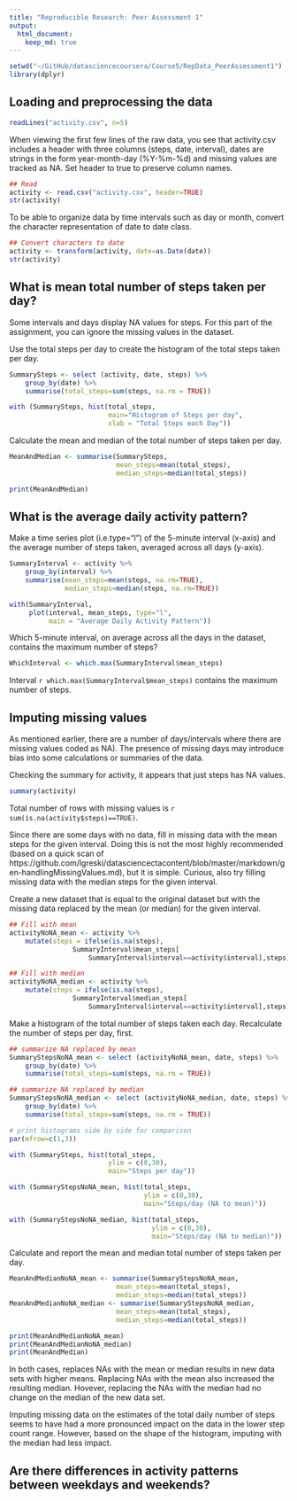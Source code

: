 ```yaml
---
title: "Reproducible Research: Peer Assessment 1"
output: 
  html_document:
    keep_md: true
---
```

```r
setwd("~/GitHub/datasciencecoursera/Course5/RepData_PeerAssessment1")
library(dplyr)
```

## Loading and preprocessing the data
``` r
readLines("activity.csv", n=5)
```

When viewing the first few lines of the raw data, you see that activity.csv includes a header with three columns (steps, date, interval), dates are strings in the form year-month-day (%Y-%m-%d) and missing values are tracked as NA. Set header to true to preserve column names.

```r
## Read
activity <- read.csv("activity.csv", header=TRUE)
str(activity)
```

To be able to organize data by time intervals such as day or month, convert the character representation of date to date class.

```r
## Convert characters to date
activity <- transform(activity, date=as.Date(date))
str(activity)
```

## What is mean total number of steps taken per day?
Some intervals and days display NA values for steps. For this part of the assignment, you can ignore the missing values in the dataset.

Use the total steps per day to create the histogram of the total steps taken per day.

```r
SummarySteps <- select (activity, date, steps) %>%
    group_by(date) %>%
    summarise(total_steps=sum(steps, na.rm = TRUE))

with (SummarySteps, hist(total_steps, 
                         main="Histogram of Steps per day",
                         xlab = "Total Steps each Day"))
```

Calculate the mean and median of the total number of steps taken per day. 

```r
MeanAndMedian <- summarise(SummarySteps, 
                           mean_steps=mean(total_steps),
                           median_steps=median(total_steps))

print(MeanAndMedian)
```

## What is the average daily activity pattern?
Make a time series plot (i.e.type="l") of the 5-minute interval (x-axis) and the average number of steps taken, averaged across all days (y-axis).

```r
SummaryInterval <- activity %>%
    group_by(interval) %>%
    summarise(mean_steps=mean(steps, na.rm=TRUE),
              median_steps=median(steps, na.rm=TRUE))

with(SummaryInterval, 
     plot(interval, mean_steps, type="l", 
          main = "Average Daily Activity Pattern"))
```
Which 5-minute interval, on average across all the days in the dataset, contains the maximum number of steps?

``` r
WhichInterval <- which.max(SummaryInterval$mean_steps)
```

Interval `r which.max(SummaryInterval$mean_steps)` contains the maximum number of steps. 

## Imputing missing values

As mentioned earlier, there are a number of days/intervals where there are missing values coded as NA). The presence of missing days may introduce bias into some calculations or summaries of the data.

Checking the summary for activity, it appears that just steps has NA values.

``` r
summary(activity)
```

Total number of rows with missing values is `r sum(is.na(activity$steps)==TRUE)`.

Since there are some days with no data, fill in missing data with the mean steps for the given interval. Doing this is not the most highly recommended (based on a quick scan of https://github.com/lgreski/datasciencectacontent/blob/master/markdown/gen-handlingMissingValues.md), but it is simple. Curious, also try filling missing data with the median steps for the given interval.

Create a new dataset that is equal to the original dataset but with the missing data replaced by the mean (or median) for the given interval.

```r
## Fill with mean
activityNoNA_mean <- activity %>% 
    mutate(steps = ifelse(is.na(steps),
                SummaryInterval$mean_steps[
                    SummaryInterval$interval==activity$interval],steps))

## Fill with median
activityNoNA_median <- activity %>% 
    mutate(steps = ifelse(is.na(steps),
                SummaryInterval$median_steps[
                    SummaryInterval$interval==activity$interval],steps))
```

Make a histogram of the total number of steps taken each day. Recalculate the number of steps per day, first.

```r
## summarize NA replaced by mean
SummaryStepsNoNA_mean <- select (activityNoNA_mean, date, steps) %>%
    group_by(date) %>%
    summarise(total_steps=sum(steps, na.rm = TRUE))

## summarize NA replaced by median
SummaryStepsNoNA_median <- select (activityNoNA_median, date, steps) %>%
    group_by(date) %>%
    summarise(total_steps=sum(steps, na.rm = TRUE))

# print histograms side by side for comparison
par(mfrow=c(1,3))

with (SummarySteps, hist(total_steps, 
                         ylim = c(0,30),
                         main="Steps per day"))

with (SummaryStepsNoNA_mean, hist(total_steps, 
                                  ylim = c(0,30),
                                  main="Steps/day (NA to mean)"))

with (SummaryStepsNoNA_median, hist(total_steps, 
                                    ylim = c(0,30),
                                    main="Steps/day (NA to median)"))
```

Calculate and report the mean and median total number of steps taken per day. 
```r
MeanAndMedianNoNA_mean <- summarise(SummaryStepsNoNA_mean, 
                           mean_steps=mean(total_steps),
                           median_steps=median(total_steps))
MeanAndMedianNoNA_median <- summarise(SummaryStepsNoNA_median, 
                           mean_steps=mean(total_steps),
                           median_steps=median(total_steps))

print(MeanAndMedianNoNA_mean)
print(MeanAndMedianNoNA_median)
print(MeanAndMedian)
```
In both cases, replaces NAs with the mean or median results in new data sets with higher means. Replacing NAs with the mean also increased the resulting median. Hovever, replacing the NAs with the median had no change on the median of the new data set.



Imputing missing data on the estimates of the total daily number of steps seems to have had a more pronounced impact on the data in the lower step count range. However, based on the shape of the histogram, imputing with the median had less impact.

## Are there differences in activity patterns between weekdays and weekends?
